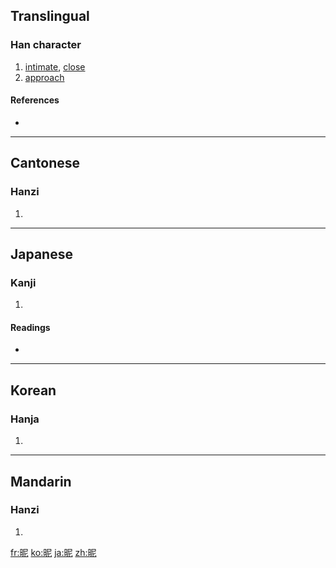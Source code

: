 ==Translingual==

===Han character===
{{Han char|rn=72|rad=日|as=05|sn=9|four=6701<sub>1</sub>|canj=日尸心 (ASP)}}

# [[intimate]], [[close]]
# [[approach]]

====References====
* {{Han ref|kx=0494.070|dkj=13866|dj=0858.130|hdz=21504.020|uh=6635|ud=26165|bh=CEEE|bd=52974}}

----

==Cantonese==

===Hanzi===
{{yue-hanzi|jyut=|y=nik1}}

# {{defn|Cantonese|sort=日05}}

----

==Japanese==

===Kanji===
{{ja-kanji|grade=|rs=日05}}

# {{defn|Japanese|sort=日05}}

====Readings====
* {{ja-readings|on=[[じつ]] (jitsu), [[しょく]] (shoku)|kun=[[ちかずく]] (chikazuku)}}

----

==Korean==

===Hanja===
{{ko-hanja|hangeul=닐>일, 녜>예|eumhun=|rv=nil>il, nye>ye|mr=nil>il, nye>ye|y=nil>il, nyey>yey}}

# {{defn|Korean|sort=日05}}

----

==Mandarin==

===Hanzi===
{{cmn-hanzi|pin=[[nì]] ([[ni4]])|wg=ni<sup>4</sup>}}

# {{defn|Mandarin|sort=日05}}

[[fr:昵]]
[[ko:昵]]
[[ja:昵]]
[[zh:昵]]